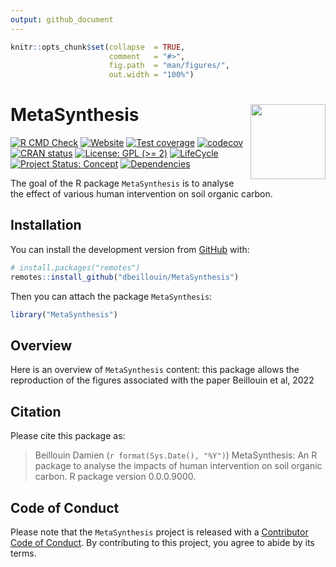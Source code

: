 ```yaml
---
output: github_document
---
```


<!-- README.md is generated from README.Rmd. Please edit that file -->


```r
knitr::opts_chunk$set(collapse  = TRUE,
                      comment   = "#>",
                      fig.path  = "man/figures/",
                      out.width = "100%")
```



MetaSynthesis <img src="man/figures/package-sticker.png" align="right" style="float:right; height:120px;"/>
=========================================================

<!-- badges: start -->
[![R CMD Check](https://github.com/dbeillouin/MetaSynthesis/actions/workflows/R-CMD-check.yaml/badge.svg)](https://github.com/dbeillouin/MetaSynthesis/actions/workflows/R-CMD-check.yaml)
[![Website](https://github.com/dbeillouin/MetaSynthesis/actions/workflows/pkgdown.yaml/badge.svg)](https://github.com/dbeillouin/MetaSynthesis/actions/workflows/pkgdown.yaml)
[![Test coverage](https://github.com/dbeillouin/MetaSynthesis/actions/workflows/test-coverage.yaml/badge.svg)](https://github.com/dbeillouin/MetaSynthesis/actions/workflows/test-coverage.yaml)
[![codecov](https://codecov.io/gh/dbeillouin/MetaSynthesis/branch/master/graph/badge.svg)](https://codecov.io/gh/dbeillouin/MetaSynthesis)
[![CRAN status](https://www.r-pkg.org/badges/version/MetaSynthesis)](https://CRAN.R-project.org/package=MetaSynthesis)
[![License: GPL (>= 2)](https://img.shields.io/badge/License-GPL%20%28%3E%3D%202%29-blue.svg)](https://choosealicense.com/licenses/gpl-2.0/)
[![LifeCycle](https://img.shields.io/badge/lifecycle-experimental-orange)](https://lifecycle.r-lib.org/articles/stages.html#experimental)
[![Project Status: Concept](https://www.repostatus.org/badges/latest/concept.svg)](https://www.repostatus.org/#concept)
[![Dependencies](https://img.shields.io/badge/dependencies-0/0-brightgreen?style=flat)](#)
<!-- badges: end -->


The goal of the R package `MetaSynthesis` is to analyse the effect of various human intervention on soil organic carbon.


## Installation

You can install the development version from [GitHub](https://github.com/) with:

```r
# install.packages("remotes")
remotes::install_github("dbeillouin/MetaSynthesis")
```

Then you can attach the package `MetaSynthesis`:

```r
library("MetaSynthesis")
```



## Overview

Here is an overview of `MetaSynthesis` content: 
this package allows the reproduction of the figures associated with the paper Beillouin et al, 2022



## Citation

Please cite this package as: 

> Beillouin Damien (`r format(Sys.Date(), "%Y")`) MetaSynthesis: An R 
package to analyse the impacts of human intervention on soil organic carbon. R package version 0.0.0.9000.



## Code of Conduct

Please note that the `MetaSynthesis` project is released with a 
[Contributor Code of Conduct](https://contributor-covenant.org/version/2/0/CODE_OF_CONDUCT.html). 
By contributing to this project, you agree to abide by its terms.
